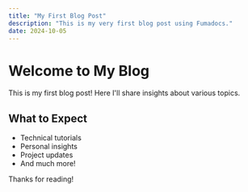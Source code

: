 ```yaml
---
title: "My First Blog Post"
description: "This is my very first blog post using Fumadocs."
date: 2024-10-05
---
```


# Welcome to My Blog

This is my first blog post! Here I'll share insights about various topics.

## What to Expect

- Technical tutorials
- Personal insights
- Project updates
- And much more!

Thanks for reading!